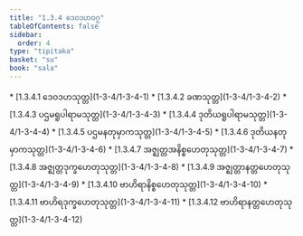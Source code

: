 ```yaml
---
title: "1.3.4 ဒေဝဒဟဝဂ္ဂ"
tableOfContents: false
sidebar:
  order: 4
type: "tipitaka"
basket: "su"
book: "sala"
---
```



<DynamicBreadcrumb />



<TableOfContents book="sala" section="1.3.4">
* [1.3.4.1 ဒေဝဒဟသုတ္တ](1-3-4/1-3-4-1)
* [1.3.4.2 ခဏသုတ္တ](1-3-4/1-3-4-2)
* [1.3.4.3 ပဌမရူပါရာမသုတ္တ](1-3-4/1-3-4-3)
* [1.3.4.4 ဒုတိယရူပါရာမသုတ္တ](1-3-4/1-3-4-4)
* [1.3.4.5 ပဌမနတုမှာကသုတ္တ](1-3-4/1-3-4-5)
* [1.3.4.6 ဒုတိယနတုမှာကသုတ္တ](1-3-4/1-3-4-6)
* [1.3.4.7 အဇ္ဈတ္တအနိစ္စဟေတုသုတ္တ](1-3-4/1-3-4-7)
* [1.3.4.8 အဇ္ဈတ္တဒုက္ခဟေတုသုတ္တ](1-3-4/1-3-4-8)
* [1.3.4.9 အဇ္ဈတ္တာနတ္တဟေတုသုတ္တ](1-3-4/1-3-4-9)
* [1.3.4.10 ဗာဟိရာနိစ္စဟေတုသုတ္တ](1-3-4/1-3-4-10)
* [1.3.4.11 ဗာဟိရဒုက္ခဟေတုသုတ္တ](1-3-4/1-3-4-11)
* [1.3.4.12 ဗာဟိရာနတ္တဟေတုသုတ္တ](1-3-4/1-3-4-12)
</TableOfContents>